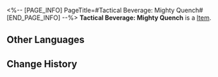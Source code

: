 <%-- [PAGE_INFO]
PageTitle=#Tactical Beverage: Mighty Quench#
[END_PAGE_INFO] --%>
{{Item Infobox
|id          = 250710
|image       = Item Tactical Beverage- Mighty Quench.png{{subst:void|<!--$UPLOAD:<<SpriteOutput/ItemFigures/250710.png>-<Item Tactical Beverage- Mighty Quench.png>-<Item Icons>>-->}}
|type        = 
|invCategory = 
|rarity      = 4
|effect      = 
|description = After triggering Follow-up ATK, increases DMG received by target.
}}
{{Description|A tactical beverage brand said to cause the illusion of increased strength.<br /><br />''"Drink Mighty Quench, might bring miracles."''}}
'''Tactical Beverage: Mighty Quench''' is a [[Item]].

==Other Languages==
{{Other Languages
|en   = Tactical Beverage: Mighty Quench
|zhs  = 战术饮料•大力宝
|zht  = 戰術飲料•大力寶
|ja   = 戦闘用飲料・ダイリキ
|ko   = 전술 음료•괴력수
|es   = Bebida táctica: Powerforce
|fr   = Boisson tactique&nbsp;: Puissance Max
|ru   = Напиток: Могучее утоление
|th   = เครื่องดื่มกลยุทธ์: ขุมพลัง
|vi   = Thức Uống Chiến Thuật - Đại Lực Bảo
|de   = Taktisches Getränk: Mighty Quench
|id   = Minuman Taktis: Super Joss
|pt   = Bebida Tática: Poderosa Sacia-Sede
}}

==Change History==
{{Change History|2.5}}